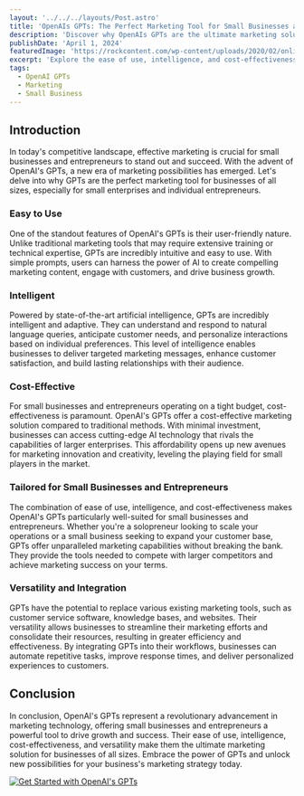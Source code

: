 ```yaml
---
layout: '../../../layouts/Post.astro'
title: 'OpenAIs GPTs: The Perfect Marketing Tool for Small Businesses and Entrepreneurs'
description: 'Discover why OpenAIs GPTs are the ultimate marketing solution for small and medium-sized businesses and individual entrepreneurs.'
publishDate: 'April 1, 2024'
featuredImage: 'https://rockcontent.com/wp-content/uploads/2020/02/online-marketing-for-small-business.png.webp'
excerpt: 'Explore the ease of use, intelligence, and cost-effectiveness of OpenAIs GPTs, making them the ideal marketing tool for small businesses and entrepreneurs.'
tags: 
  - OpenAI GPTs
  - Marketing
  - Small Business
---
```


## Introduction

In today's competitive landscape, effective marketing is crucial for small businesses and entrepreneurs to stand out and succeed. With the advent of OpenAI's GPTs, a new era of marketing possibilities has emerged. Let's delve into why GPTs are the perfect marketing tool for businesses of all sizes, especially for small enterprises and individual entrepreneurs.

### Easy to Use

One of the standout features of OpenAI's GPTs is their user-friendly nature. Unlike traditional marketing tools that may require extensive training or technical expertise, GPTs are incredibly intuitive and easy to use. With simple prompts, users can harness the power of AI to create compelling marketing content, engage with customers, and drive business growth.

### Intelligent

Powered by state-of-the-art artificial intelligence, GPTs are incredibly intelligent and adaptive. They can understand and respond to natural language queries, anticipate customer needs, and personalize interactions based on individual preferences. This level of intelligence enables businesses to deliver targeted marketing messages, enhance customer satisfaction, and build lasting relationships with their audience.

### Cost-Effective

For small businesses and entrepreneurs operating on a tight budget, cost-effectiveness is paramount. OpenAI's GPTs offer a cost-effective marketing solution compared to traditional methods. With minimal investment, businesses can access cutting-edge AI technology that rivals the capabilities of larger enterprises. This affordability opens up new avenues for marketing innovation and creativity, leveling the playing field for small players in the market.

### Tailored for Small Businesses and Entrepreneurs

The combination of ease of use, intelligence, and cost-effectiveness makes OpenAI's GPTs particularly well-suited for small businesses and entrepreneurs. Whether you're a solopreneur looking to scale your operations or a small business seeking to expand your customer base, GPTs offer unparalleled marketing capabilities without breaking the bank. They provide the tools needed to compete with larger competitors and achieve marketing success on your terms.

### Versatility and Integration

GPTs have the potential to replace various existing marketing tools, such as customer service software, knowledge bases, and websites. Their versatility allows businesses to streamline their marketing efforts and consolidate their resources, resulting in greater efficiency and effectiveness. By integrating GPTs into their workflows, businesses can automate repetitive tasks, improve response times, and deliver personalized experiences to customers.

## Conclusion

In conclusion, OpenAI's GPTs represent a revolutionary advancement in marketing technology, offering small businesses and entrepreneurs a powerful tool to drive growth and success. Their ease of use, intelligence, cost-effectiveness, and versatility make them the ultimate marketing solution for businesses of all sizes. Embrace the power of GPTs and unlock new possibilities for your business's marketing strategy today.

[![Get Started with OpenAI's GPTs](https://yourwebsite.com/assets/images/badges/get-started.svg)](https://yourwebsite.com/start-with-openai-gpts)
